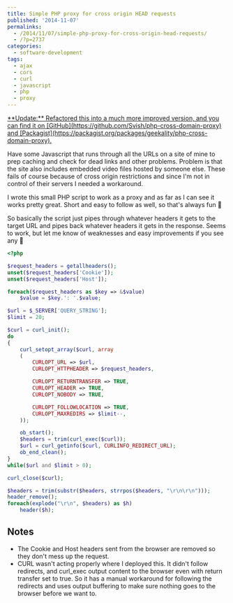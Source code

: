 ---
title: Simple PHP proxy for cross origin HEAD requests
published: '2014-11-07'
permalinks:
  - /2014/11/07/simple-php-proxy-for-cross-origin-head-requests/
  - /?p=2737
categories:
  - software-development
tags:
  - ajax
  - cors
  - curl
  - javascript
  - php
  - proxy
---

<ins dateTime="2017-02-06T08:43:45+00:00">
  **Update:** Refactored this into a much more improved version, and you can
  find it on [GitHub](https://github.com/Svish/php-cross-domain-proxy) and
  [Packagist](https://packagist.org/packages/geekality/php-cross-domain-proxy).
</ins>

Have some Javascript that runs through all the URLs on a site of mine to prep caching and check for dead links and other problems. Problem is that the site also includes embedded video files hosted by someone else. These fails of course because of cross origin restrictions and since I'm not in control of their servers I needed a workaround.

I wrote this small PHP script to work as a proxy and as far as I can see it works pretty great. Short and easy to follow as well, so that's always fun 🙂

So basically the script just pipes through whatever headers it gets to the target URL and pipes back whatever headers it gets in the response. Seems to work, but let me know of weaknesses and easy improvements if you see any 🙂

```php
<?php

$request_headers = getallheaders();
unset($request_headers['Cookie']);
unset($request_headers['Host']);

foreach($request_headers as $key => &$value)
    $value = $key.': '.$value;

$url = $_SERVER['QUERY_STRING'];
$limit = 20;

$curl = curl_init();
do
{
    curl_setopt_array($curl, array
    (
        CURLOPT_URL => $url,
        CURLOPT_HTTPHEADER => $request_headers,

        CURLOPT_RETURNTRANSFER => TRUE,
        CURLOPT_HEADER => TRUE,
        CURLOPT_NOBODY => TRUE,

        CURLOPT_FOLLOWLOCATION => TRUE,
        CURLOPT_MAXREDIRS => $limit--,
    ));

    ob_start();
    $headers = trim(curl_exec($curl));
    $url = curl_getinfo($curl, CURLINFO_REDIRECT_URL);
    ob_end_clean();
}
while($url and $limit > 0);

curl_close($curl);

$headers = trim(substr($headers, strrpos($headers, "\r\n\r\n")));
header_remove();
foreach(explode("\r\n", $headers) as $h)
    header($h);
```

## Notes

- The Cookie and Host headers sent from the browser are removed so they don't mess up the request.
- CURL wasn't acting properly where I deployed this. It didn't follow redirects, and curl_exec output content to the browser even with return transfer set to true. So it has a manual workaround for following the redirects and uses output buffering to make sure nothing goes to the browser before we want to.
